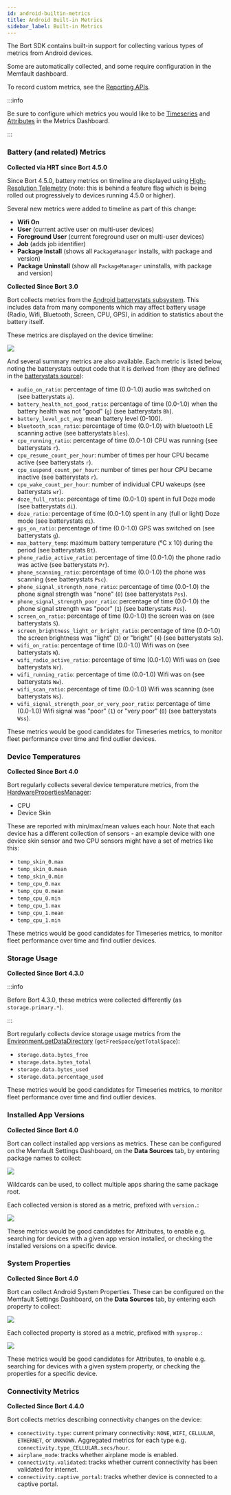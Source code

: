 ```yaml
---
id: android-builtin-metrics
title: Android Built-in Metrics
sidebar_label: Built-in Metrics
---
```


The Bort SDK contains built-in support for collecting various types of metrics
from Android devices.

Some are automatically collected, and some require configuration in the Memfault
dashboard.

To record custom metrics, see the
[Reporting APIs](/docs/android/android-custom-metrics).

:::info

Be sure to configure which metrics you would like to be
[Timeseries](/docs/platform/metrics#timeseries) and
[Attributes](/docs/platform/metrics#attributes) in the Metrics Dashboard.

:::

### Battery (and related) Metrics

**Collected via HRT since Bort 4.5.0**

Since Bort 4.5.0, battery metrics on timeline are displayed using
[High-Resolution Telemetry](/docs/android/android-custom-metrics#high-resolution-telemetry-hrt)
(note: this is behind a feature flag which is being rolled out progressively to
devices running 4.5.0 or higher).

Several new metrics were added to timeline as part of this change:

- **Wifi On**
- **User** (current active user on multi-user devices)
- **Foreground User** (current foreground user on multi-user devices)
- **Job** (adds job identifier)
- **Package Install** (shows all `PackageManager` installs, with package and
  version)
- **Package Uninstall** (show all `PackageManager` uninstalls, with package and
  version)

**Collected Since Bort 3.0**

Bort collects metrics from the
[Android batterystats subsystem](https://developer.android.com/topic/performance/power/setup-battery-historian).
This includes data from many components which may affect battery usage (Radio,
Wifi, Bluetooth, Screen, CPU, GPS), in addition to statistics about the battery
itself.

These metrics are displayed on the device timeline:

![](/img/docs/android/metrics-battery-timeline.png)

And several summary metrics are also available. Each metric is listed below,
noting the batterystats output code that it is derived from (they are defined in
the
[batterystats source](https://android.googlesource.com/platform/frameworks/base/+/master/core/java/android/os/BatteryStats.java)):

- `audio_on_ratio`: percentage of time (0.0-1.0) audio was switched on (see
  batterystats `a`).
- `battery_health_not_good_ratio`: percentage of time (0.0-1.0) when the battery
  health was not "good" (`g`) (see batterystats `Bh`).
- `battery_level_pct_avg`: mean battery level (0-100).
- `bluetooth_scan_ratio`: percentage of time (0.0-1.0) with bluetooth LE
  scanning active (see batterystats `bles`).
- `cpu_running_ratio`: percentage of time (0.0-1.0) CPU was running (see
  batterystats `r`).
- `cpu_resume_count_per_hour`: number of times per hour CPU became active (see
  batterystats `r`).
- `cpu_suspend_count_per_hour`: number of times per hour CPU became inactive
  (see batterystats `r`).
- `cpu_wake_count_per_hour`: number of individual CPU wakeups (see batterystats
  `wr`).
- `doze_full_ratio`: percentage of time (0.0-1.0) spent in full Doze mode (see
  batterystats `di`).
- `doze_ratio`: percentage of time (0.0-1.0) spent in any (full or light) Doze
  mode (see batterystats `di`).
- `gps_on_ratio`: percentage of time (0.0-1.0) GPS was switched on (see
  batterystats `g`).
- `max_battery_temp`: maximum battery temperature (°C x 10) during the period
  (see batterystats `Bt`).
- `phone_radio_active_ratio`: percentage of time (0.0-1.0) the phone radio was
  active (see batterystats `Pr`).
- `phone_scanning_ratio`: percentage of time (0.0-1.0) the phone was scanning
  (see batterystats `Psc`).
- `phone_signal_strength_none_ratio`: percentage of time (0.0-1.0) the phone
  signal strength was "none" (`0`) (see batterystats `Pss`).
- `phone_signal_strength_poor_ratio`: percentage of time (0.0-1.0) the phone
  signal strength was "poor" (`1`) (see batterystats `Pss`).
- `screen_on_ratio`: percentage of time (0.0-1.0) the screen was on (see
  batterystats `S`).
- `screen_brightness_light_or_bright_ratio`: percentage of time (0.0-1.0) the
  screen brightness was "light" (`3`) or "bright" (`4`) (see batterystats `Sb`).
- `wifi_on_ratio`: percentage of time (0.0-1.0) Wifi was on (see batterystats
  `W`).
- `wifi_radio_active_ratio`: percentage of time (0.0-1.0) Wifi was on (see
  batterystats `Wr`).
- `wifi_running_ratio`: percentage of time (0.0-1.0) Wifi was on (see
  batterystats `Ww`).
- `wifi_scan_ratio`: percentage of time (0.0-1.0) Wifi was scanning (see
  batterystats `Ws`).
- `wifi_signal_strength_poor_or_very_poor_ratio`: percentage of time (0.0-1.0)
  Wifi signal was "poor" (`1`) or "very poor" (`0`) (see batterystats `Wss`).

These metrics would be good candidates for Timeseries metrics, to monitor fleet
performance over time and find outlier devices.

### Device Temperatures

**Collected Since Bort 4.0**

Bort regularly collects several device temperature metrics, from the
[HardwarePropertiesManager](<https://developer.android.com/reference/android/os/HardwarePropertiesManager#getDeviceTemperatures(int,%20int)>):

- CPU
- Device Skin

These are reported with min/max/mean values each hour. Note that each device has
a different collection of sensors - an example device with one device skin
sensor and two CPU sensors might have a set of metrics like this:

- `temp_skin_0.max`
- `temp_skin_0.mean`
- `temp_skin_0.min`
- `temp_cpu_0.max`
- `temp_cpu_0.mean`
- `temp_cpu_0.min`
- `temp_cpu_1.max`
- `temp_cpu_1.mean`
- `temp_cpu_1.min`

These metrics would be good candidates for Timeseries metrics, to monitor fleet
performance over time and find outlier devices.

### Storage Usage

**Collected Since Bort 4.3.0**

:::info

Before Bort 4.3.0, these metrics were collected differently (as
`storage.primary.*`).

:::

Bort regularly collects device storage usage metrics from the
[Environment.getDataDirectory](<https://developer.android.com/reference/android/os/Environment#getDataDirectory()>)
(`getFreeSpace`/`getTotalSpace`):

- `storage.data.bytes_free`
- `storage.data.bytes_total`
- `storage.data.bytes_used`
- `storage.data.percentage_used`

These metrics would be good candidates for Timeseries metrics, to monitor fleet
performance over time and find outlier devices.

### Installed App Versions

**Collected Since Bort 4.0**

Bort can collect installed app versions as metrics. These can be configured on
the Memfault Settings Dashboard, on the **Data Sources** tab, by entering
package names to collect:

![](/img/docs/android/metrics-configure-app-versions.png)

Wildcards can be used, to collect multiple apps sharing the same package root.

Each collected version is stored as a metric, prefixed with `version.`:

![](/img/docs/android/metrics-app-versions.png)

These metrics would be good candidates for Attributes, to enable e.g. searching
for devices with a given app version installed, or checking the installed
versions on a specific device.

### System Properties

**Collected Since Bort 4.0**

Bort can collect Android System Properties. These can be configured on the
Memfault Settings Dashboard, on the **Data Sources** tab, by entering each
property to collect:

![](/img/docs/android/metrics-configure-system-properties.png)

Each collected property is stored as a metric, prefixed with `sysprop.`:

![](/img/docs/android/metrics-system-properties.png)

These metrics would be good candidates for Attributes, to enable e.g. searching
for devices with a given system property, or checking the properties for a
specific device.

### Connectivity Metrics

**Collected Since Bort 4.4.0**

Bort collects metrics describing connectivity changes on the device:

- `connectivity.type`: current primary connectivity: `NONE`, `WIFI`, `CELLULAR`,
  `ETHERNET`, or `UNKNOWN`. Aggregated metrics for each type e.g.
  `connectivity.type_CELLULAR.secs/hour`.
- `airplane_mode`: tracks whether airplane mode is enabled.
- `connectivity.validated`: tracks whether current connectivity has been
  validated for internet.
- `connectivity.captive_portal`: tracks whether device is connected to a captive
  portal.
